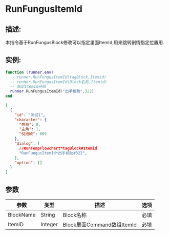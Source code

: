 
# RunFungusItemId
## 描述:
本指令基于RunFungusBlock修改可以指定里面ItemId,用来跳转剧情指定位置用.
## 实例:
<Tabs>
  <TabItem value="lua" label="Lua" default>

```lua
function (runner,env)
  -- runner.RunFungusItemId(tagBlock,Itemid)
  -- runner.RunFungusItemId(Block名称,Itemid)
  -- 指定Itemid开始
  runner.RunFungusItemId("出手相助",322)
end
```

  </TabItem>

  <TabItem value="json" label="Json">

```json
[
  {
    "id": "测试1",
    "character": {
      "旁白": 0,
      "主角": 1,
      "倪旭欣": 609
    },
    "dialog": [
	  //RunTempFlowchart*tagBlock#Itemid
      "RunFungusItemId*出手相助#322",
    ],
    "option": []
  }
]
```

  </TabItem>
</Tabs>




## 参数
| 参数      | 类型    | 描述                       | 选项 |
| --------- | ------- | -------------------------- | ---- |
| BlockName | String  | Block名称                  | 必填 |
| ItemID    | Integer | Block里面Command数组ItemId | 必填 |
